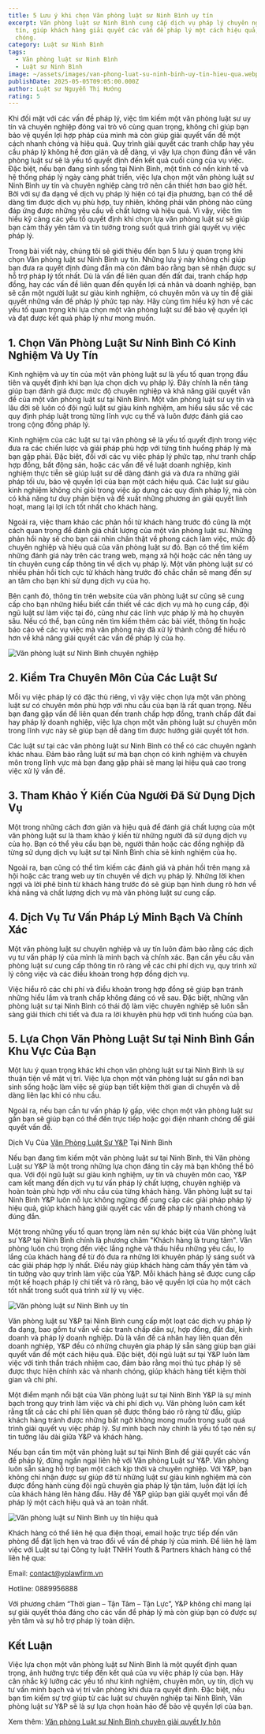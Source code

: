 ```yaml
---
title: 5 Lưu ý khi chọn Văn phòng luật sư Ninh Bình uy tín
excerpt: Văn phòng luật sư Ninh Bình cung cấp dịch vụ pháp lý chuyên nghiệp, uy
  tín, giúp khách hàng giải quyết các vấn đề pháp lý một cách hiệu quả, nhanh
  chóng.
category: Luật sư Ninh Bình
tags:
  - Văn phòng luật sư Ninh Bình
  - Luật sư Ninh Bình
image: ~/assets/images/van-phong-luat-su-ninh-binh-uy-tin-hieu-qua.webp
publishDate: 2025-05-05T09:05:00.000Z
author: Luật sư Nguyễn Thị Hướng
rating: 5
---
```

Khi đối mặt với các vấn đề pháp lý, việc tìm kiếm một văn phòng luật sư uy tín và chuyên nghiệp đóng vai trò vô cùng quan trọng, không chỉ giúp bạn bảo vệ quyền lợi hợp pháp của mình mà còn giúp giải quyết vấn đề một cách nhanh chóng và hiệu quả. Quy trình giải quyết các tranh chấp hay yêu cầu pháp lý không hề đơn giản và dễ dàng, vì vậy lựa chọn đúng đắn về văn phòng luật sư sẽ là yếu tố quyết định đến kết quả cuối cùng của vụ việc. Đặc biệt, nếu bạn đang sinh sống tại Ninh Bình, một tỉnh có nền kinh tế và hệ thống pháp lý ngày càng phát triển, việc lựa chọn một văn phòng luật sư Ninh Bình uy tín và chuyên nghiệp càng trở nên cần thiết hơn bao giờ hết. Bởi với sự đa dạng về dịch vụ pháp lý hiện có tại địa phương, bạn có thể dễ dàng tìm được dịch vụ phù hợp, tuy nhiên, không phải văn phòng nào cũng đáp ứng được những yêu cầu về chất lượng và hiệu quả. Vì vậy, việc tìm hiểu kỹ càng các yếu tố quyết định khi chọn lựa văn phòng luật sư sẽ giúp bạn cảm thấy yên tâm và tin tưởng trong suốt quá trình giải quyết vụ việc pháp lý.

Trong bài viết này, chúng tôi sẽ giới thiệu đến bạn 5 lưu ý quan trọng khi chọn Văn phòng luật sư Ninh Bình uy tín. Những lưu ý này không chỉ giúp bạn đưa ra quyết định đúng đắn mà còn đảm bảo rằng bạn sẽ nhận được sự hỗ trợ pháp lý tốt nhất. Dù là vấn đề liên quan đến đất đai, tranh chấp hợp đồng, hay các vấn đề liên quan đến quyền lợi cá nhân và doanh nghiệp, bạn sẽ cần một người luật sư giàu kinh nghiệm, có chuyên môn và uy tín để giải quyết những vấn đề pháp lý phức tạp này. Hãy cùng tìm hiểu kỹ hơn về các yếu tố quan trọng khi lựa chọn một văn phòng luật sư để bảo vệ quyền lợi và đạt được kết quả pháp lý như mong muốn.

## 1. Chọn Văn Phòng Luật Sư Ninh Bình Có Kinh Nghiệm Và Uy Tín

Kinh nghiệm và uy tín của một văn phòng luật sư là yếu tố quan trọng đầu tiên và quyết định khi bạn lựa chọn dịch vụ pháp lý. Đây chính là nền tảng giúp bạn đánh giá được mức độ chuyên nghiệp và khả năng giải quyết vấn đề của một văn phòng luật sư tại Ninh Bình. Một văn phòng luật sư uy tín và lâu đời sẽ luôn có đội ngũ luật sư giàu kinh nghiệm, am hiểu sâu sắc về các quy định pháp luật trong từng lĩnh vực cụ thể và luôn được đánh giá cao trong cộng đồng pháp lý.

Kinh nghiệm của các luật sư tại văn phòng sẽ là yếu tố quyết định trong việc đưa ra các chiến lược và giải pháp phù hợp với từng tình huống pháp lý mà bạn gặp phải. Đặc biệt, đối với các vụ việc pháp lý phức tạp, như tranh chấp hợp đồng, bất động sản, hoặc các vấn đề về luật doanh nghiệp, kinh nghiệm thực tiễn sẽ giúp luật sư dễ dàng đánh giá và đưa ra những giải pháp tối ưu, bảo vệ quyền lợi của bạn một cách hiệu quả. Các luật sư giàu kinh nghiệm không chỉ giỏi trong việc áp dụng các quy định pháp lý, mà còn có khả năng tư duy phản biện và đề xuất những phương án giải quyết linh hoạt, mang lại lợi ích tốt nhất cho khách hàng.

Ngoài ra, việc tham khảo các phản hồi từ khách hàng trước đó cũng là một cách quan trọng để đánh giá chất lượng của một văn phòng luật sư. Những phản hồi này sẽ cho bạn cái nhìn chân thật về phong cách làm việc, mức độ chuyên nghiệp và hiệu quả của văn phòng luật sư đó. Bạn có thể tìm kiếm những đánh giá này trên các trang web, mạng xã hội hoặc các nền tảng uy tín chuyên cung cấp thông tin về dịch vụ pháp lý. Một văn phòng luật sư có nhiều phản hồi tích cực từ khách hàng trước đó chắc chắn sẽ mang đến sự an tâm cho bạn khi sử dụng dịch vụ của họ.

Bên cạnh đó, thông tin trên website của văn phòng luật sư cũng sẽ cung cấp cho bạn những hiểu biết cần thiết về các dịch vụ mà họ cung cấp, đội ngũ luật sư làm việc tại đó, cũng như các lĩnh vực pháp lý mà họ chuyên sâu. Nếu có thể, bạn cũng nên tìm kiếm thêm các bài viết, thông tin hoặc báo cáo về các vụ việc mà văn phòng này đã xử lý thành công để hiểu rõ hơn về khả năng giải quyết các vấn đề pháp lý của họ.

![Văn phòng luật sư Ninh Bình chuyên nghiệp](~/assets/images/van-phong-luat-su-ninh-binh-chuyen-nghiep.jpg "Văn phòng luật sư Ninh Bình chuyên nghiệp")

## 2. Kiểm Tra Chuyên Môn Của Các Luật Sư

Mỗi vụ việc pháp lý có đặc thù riêng, vì vậy việc chọn lựa một văn phòng luật sư có chuyên môn phù hợp với nhu cầu của bạn là rất quan trọng. Nếu bạn đang gặp vấn đề liên quan đến tranh chấp hợp đồng, tranh chấp đất đai hay pháp lý doanh nghiệp, việc lựa chọn một văn phòng luật sư chuyên môn trong lĩnh vực này sẽ giúp bạn dễ dàng tìm được hướng giải quyết tốt hơn.

Các luật sư tại các văn phòng luật sư Ninh Bình có thể có các chuyên ngành khác nhau. Đảm bảo rằng luật sư mà bạn chọn có kinh nghiệm và chuyên môn trong lĩnh vực mà bạn đang gặp phải sẽ mang lại hiệu quả cao trong việc xử lý vấn đề.

## 3. Tham Khảo Ý Kiến Của Người Đã Sử Dụng Dịch Vụ

Một trong những cách đơn giản và hiệu quả để đánh giá chất lượng của một văn phòng luật sư là tham khảo ý kiến từ những người đã sử dụng dịch vụ của họ. Bạn có thể yêu cầu bạn bè, người thân hoặc các đồng nghiệp đã từng sử dụng dịch vụ luật sư tại Ninh Bình chia sẻ kinh nghiệm của họ.

Ngoài ra, bạn cũng có thể tìm kiếm các đánh giá và phản hồi trên mạng xã hội hoặc các trang web uy tín chuyên về dịch vụ pháp lý. Những lời khen ngợi và lời phê bình từ khách hàng trước đó sẽ giúp bạn hình dung rõ hơn về khả năng và chất lượng dịch vụ mà văn phòng luật sư cung cấp.

## 4. Dịch Vụ Tư Vấn Pháp Lý Minh Bạch Và Chính Xác

Một văn phòng luật sư chuyên nghiệp và uy tín luôn đảm bảo rằng các dịch vụ tư vấn pháp lý của mình là minh bạch và chính xác. Bạn cần yêu cầu văn phòng luật sư cung cấp thông tin rõ ràng về các chi phí dịch vụ, quy trình xử lý công việc và các điều khoản trong hợp đồng dịch vụ.

Việc hiểu rõ các chi phí và điều khoản trong hợp đồng sẽ giúp bạn tránh những hiểu lầm và tranh chấp không đáng có về sau. Đặc biệt, những văn phòng luật sư tại Ninh Bình có thái độ làm việc chuyên nghiệp sẽ luôn sẵn sàng giải thích chi tiết và đưa ra lời khuyên phù hợp với tình huống của bạn.

## 5. Lựa Chọn Văn Phòng Luật Sư tại Ninh Bình Gần Khu Vực Của Bạn

Một lưu ý quan trọng khác khi chọn văn phòng luật sư tại Ninh Bình là sự thuận tiện về mặt vị trí. Việc lựa chọn một văn phòng luật sư gần nơi bạn sinh sống hoặc làm việc sẽ giúp bạn tiết kiệm thời gian di chuyển và dễ dàng liên lạc khi có nhu cầu.

Ngoài ra, nếu bạn cần tư vấn pháp lý gấp, việc chọn một văn phòng luật sư gần bạn sẽ giúp bạn có thể đến trực tiếp hoặc gọi điện nhanh chóng để giải quyết vấn đề.

Dịch Vụ Của [Văn Phòng Luật Sư Y&P](https://yplawfirm.vn/) Tại Ninh Bình

Nếu bạn đang tìm kiếm một văn phòng luật sư tại Ninh Bình, thì Văn phòng Luật sư Y&P là một trong những lựa chọn đáng tin cậy mà bạn không thể bỏ qua. Với đội ngũ luật sư giàu kinh nghiệm, uy tín và chuyên môn cao, Y&P cam kết mang đến dịch vụ tư vấn pháp lý chất lượng, chuyên nghiệp và hoàn toàn phù hợp với nhu cầu của từng khách hàng. Văn phòng luật sư tại Ninh Bình Y&P luôn nỗ lực không ngừng để cung cấp các giải pháp pháp lý hiệu quả, giúp khách hàng giải quyết các vấn đề pháp lý nhanh chóng và đúng đắn.

Một trong những yếu tố quan trọng làm nên sự khác biệt của Văn phòng luật sư Y&P tại Ninh Bình chính là phương châm "Khách hàng là trung tâm". Văn phòng luôn chú trọng đến việc lắng nghe và thấu hiểu những yêu cầu, lo lắng của khách hàng để từ đó đưa ra những lời khuyên pháp lý sáng suốt và các giải pháp hợp lý nhất. Điều này giúp khách hàng cảm thấy yên tâm và tin tưởng vào quy trình làm việc của Y&P. Mỗi khách hàng sẽ được cung cấp một kế hoạch pháp lý chi tiết và rõ ràng, bảo vệ quyền lợi của họ một cách tốt nhất trong suốt quá trình xử lý vụ việc.

![Văn phòng luật sư Ninh Bình uy tín](~/assets/images/van-phong-luat-su-ninh-binh-uy-tin.jpg "Văn phòng luật sư Ninh Bình uy tín")

Văn phòng luật sư Y&P tại Ninh Bình cung cấp một loạt các dịch vụ pháp lý đa dạng, bao gồm tư vấn về các tranh chấp dân sự, hợp đồng, đất đai, kinh doanh và pháp lý doanh nghiệp. Dù là vấn đề cá nhân hay liên quan đến doanh nghiệp, Y&P đều có những chuyên gia pháp lý sẵn sàng giúp bạn giải quyết vấn đề một cách hiệu quả. Đặc biệt, đội ngũ luật sư tại Y&P luôn làm việc với tinh thần trách nhiệm cao, đảm bảo rằng mọi thủ tục pháp lý sẽ được thực hiện chính xác và nhanh chóng, giúp khách hàng tiết kiệm thời gian và chi phí.

Một điểm mạnh nổi bật của Văn phòng luật sư tại Ninh Bình Y&P là sự minh bạch trong quy trình làm việc và chi phí dịch vụ. Văn phòng luôn cam kết rằng tất cả các chi phí liên quan sẽ được thông báo rõ ràng từ đầu, giúp khách hàng tránh được những bất ngờ không mong muốn trong suốt quá trình giải quyết vụ việc pháp lý. Sự minh bạch này chính là yếu tố tạo nên sự tin tưởng lâu dài giữa Y&P và khách hàng.

Nếu bạn cần tìm một văn phòng luật sư tại Ninh Bình để giải quyết các vấn đề pháp lý, đừng ngần ngại liên hệ với Văn phòng Luật sư Y&P. Văn phòng luôn sẵn sàng hỗ trợ bạn một cách kịp thời và chuyên nghiệp. Với Y&P, bạn không chỉ nhận được sự giúp đỡ từ những luật sư giàu kinh nghiệm mà còn được đồng hành cùng đội ngũ chuyên gia pháp lý tận tâm, luôn đặt lợi ích của khách hàng lên hàng đầu. Hãy để Y&P giúp bạn giải quyết mọi vấn đề pháp lý một cách hiệu quả và an toàn nhất.

![Văn phòng luật sư Ninh Bình uy tín hiệu quả](~/assets/images/van-phong-luat-su-ninh-binh-uy-tin-hieu-qua.webp "Văn phòng luật sư Ninh Bình uy tín hiệu quả")

Khách hàng có thể liên hệ qua điện thoại, email hoặc trực tiếp đến văn phòng để đặt lịch hẹn và trao đổi về vấn đề pháp lý của mình. Để liên hệ làm việc với Luật sư tại Công ty luật TNHH Youth & Partners khách hàng có thể liên hệ qua:

Email: contact@yplawfirm.vn

Hotline: 0889956888

Với phương châm “Thời gian – Tận Tâm – Tận Lực”, Y&P không chỉ mang lại sự giải quyết thỏa đáng cho các vấn đề pháp lý mà còn giúp bạn có được sự yên tâm và sự hỗ trợ pháp lý toàn diện.

## Kết Luận

Việc lựa chọn một văn phòng luật sư Ninh Bình là một quyết định quan trọng, ảnh hưởng trực tiếp đến kết quả của vụ việc pháp lý của bạn. Hãy cân nhắc kỹ lưỡng các yếu tố như kinh nghiệm, chuyên môn, uy tín, dịch vụ tư vấn minh bạch và vị trí văn phòng khi đưa ra quyết định. Đặc biệt, nếu bạn tìm kiếm sự trợ giúp từ các luật sư chuyên nghiệp tại Ninh Bình, Văn phòng luật sư Y&P sẽ là sự lựa chọn hoàn hảo để bảo vệ quyền lợi của bạn.

Xem thêm: [Văn phòng Luật sư Ninh Bình chuyên giải quyết ly hôn](https://yplawfirm.vn/tin-tuc/luat-su-ninh-binh-chuyen-giai-quyet-ly-hon)
